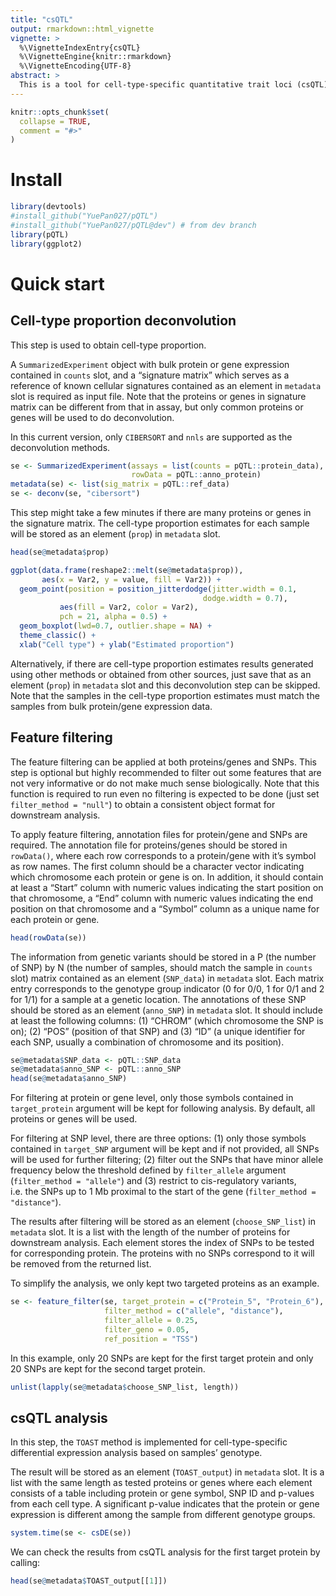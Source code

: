 ```yaml
---
title: "csQTL"
output: rmarkdown::html_vignette
vignette: >
  %\VignetteIndexEntry{csQTL}
  %\VignetteEngine{knitr::rmarkdown}
  %\VignetteEncoding{UTF-8}
abstract: >
  This is a tool for cell-type-specific quantitative trait loci (csQTL) analysis, which may be used in proteomics (pQTL) or gene expression (eQTL) to investigate the genetic variations linked to gene expression at the protein or mRNA level.
---
```


```r
knitr::opts_chunk$set(
  collapse = TRUE,
  comment = "#>"
)
```

# Install

```r
library(devtools)
#install_github("YuePan027/pQTL")
#install_github("YuePan027/pQTL@dev") # from dev branch
library(pQTL)
library(ggplot2)
```

# Quick start

## Cell-type proportion deconvolution 

This step is used to obtain cell-type proportion. 

A `SummarizedExperiment` object with bulk protein or gene expression contained in `counts` slot, and a "signature matrix" which serves as a reference of known cellular signatures contained as an element in `metadata` slot is required as input file. Note that the proteins or genes in signature matrix can be different from that in assay, but only common proteins or genes will be used to do deconvolution. 

In this current version, only `CIBERSORT` and `nnls` are supported as the deconvolution methods.

```r
se <- SummarizedExperiment(assays = list(counts = pQTL::protein_data),
                           rowData = pQTL::anno_protein)
metadata(se) <- list(sig_matrix = pQTL::ref_data)
se <- deconv(se, "cibersort")
```

This step might take a few minutes if there are many proteins or genes in the signature matrix. The cell-type proportion estimates for each sample will be stored as an element (`prop`) in `metadata` slot.

```r
head(se@metadata$prop)

ggplot(data.frame(reshape2::melt(se@metadata$prop)), 
       aes(x = Var2, y = value, fill = Var2)) +
  geom_point(position = position_jitterdodge(jitter.width = 0.1,
                                           dodge.width = 0.7),
           aes(fill = Var2, color = Var2),
           pch = 21, alpha = 0.5) +
  geom_boxplot(lwd=0.7, outlier.shape = NA) +
  theme_classic() +
  xlab("Cell type") + ylab("Estimated proportion")
```

Alternatively, if there are cell-type proportion estimates results generated using other methods or obtained from other sources, just save that as an element (`prop`) in `metadata` slot and this deconvolution step can be skipped. Note that the samples in the cell-type proportion estimates must match the samples from bulk protein/gene expression data.


## Feature filtering

The feature filtering can be applied at both proteins/genes and SNPs. This step is optional but highly recommended to filter out some features that are not very informative or do not make much sense biologically. Note that this function is required to run even no filtering is expected to be done (just set `filter_method = "null"`) to obtain a consistent object format for downstream analysis.

To apply feature filtering, annotation files for protein/gene and SNPs are required. 
The annotation file for proteins/genes should be stored in `rowData()`, where each row corresponds to a protein/gene with it's symbol as row names. The first column should be a character vector indicating which chromosome each protein or gene is on. In addition, it should contain at least a "Start" column with numeric values indicating the start position on that chromosome, a "End" column with numeric values indicating the end position on that chromosome and a "Symbol" column as a unique name for each protein or gene.

```r
head(rowData(se))
```

The information from genetic variants should be stored in a P (the number of SNP) by N (the number of samples, should match the sample in `counts` slot) matrix contained as an element (`SNP_data`) in `metadata` slot. Each matrix entry corresponds to the genotype group indicator (0 for 0/0, 1 for 0/1 and 2 for 1/1) for a sample at a genetic location. The annotations of these SNP should be stored as an element (`anno_SNP`) in `metadata` slot. It should include at least the following columns:  (1) "CHROM" (which chromosome the SNP is on); (2) "POS" (position of that SNP) and (3) "ID" (a unique identifier for each SNP, usually a combination of chromosome and its position).

```r
se@metadata$SNP_data <- pQTL::SNP_data
se@metadata$anno_SNP <- pQTL::anno_SNP
head(se@metadata$anno_SNP)
```

For filtering at protein or gene level, only those symbols contained in `target_protein` argument will be kept for following analysis. By default, all proteins or genes will be used.

For filtering at SNP level, there are three options: (1) only those symbols contained in `target_SNP` argument will be kept and if not provided, all SNPs will be used for further filtering; (2) filter out the SNPs that have minor allele frequency below the threshold defined by `filter_allele` argument (`filter_method = "allele"`) and (3) restrict to cis-regulatory variants, i.e. the SNPs up to 1 Mb proximal to the start of the gene (`filter_method = "distance"`).

The results after filtering will be stored as an element (`choose_SNP_list`) in `metadata` slot. It is a list with the length of the number of proteins for downstream analysis. Each element stores the index of SNPs to be tested for corresponding protein. The proteins with no SNPs correspond to it will be removed from the returned list.

To simplify the analysis, we only kept two targeted proteins as an example.

```r
se <- feature_filter(se, target_protein = c("Protein_5", "Protein_6"), 
                     filter_method = c("allele", "distance"), 
                     filter_allele = 0.25,
                     filter_geno = 0.05,
                     ref_position = "TSS")           
```

In this example, only 20 SNPs are kept for the first target protein and only 20 SNPs are kept for the second target protein.

```r
unlist(lapply(se@metadata$choose_SNP_list, length))
```


## csQTL analysis

In this step, the `TOAST` method is implemented for cell-type-specific differential expression analysis based on samples' genotype. 

The result will be stored as an element (`TOAST_output`) in `metadata` slot. It is a list with the same length as tested proteins or genes where each element consists of a table including protein or gene symbol, SNP ID and p-values from each cell type. A significant p-value indicates that the protein or gene expression is different among the sample from different genotype groups.

```r
system.time(se <- csDE(se))

```
We can check the results from csQTL analysis for the first target protein by calling:

```r
head(se@metadata$TOAST_output[[1]])
```
